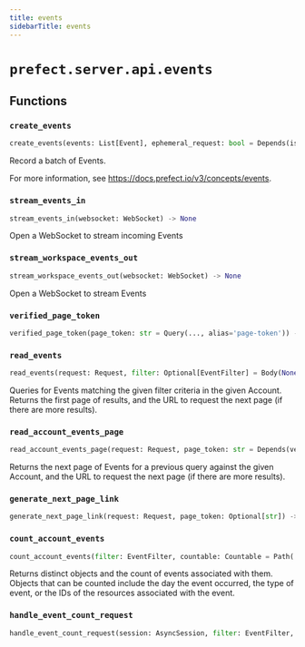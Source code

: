 ```yaml
---
title: events
sidebarTitle: events
---
```


# `prefect.server.api.events`

## Functions

### `create_events` <sup><a href="https://github.com/prefecthq/prefect/blob/main/src/prefect/server/api/events.py#L47" target="_blank"><Icon icon="github" style="width: 14px; height: 14px;" /></a></sup>

```python
create_events(events: List[Event], ephemeral_request: bool = Depends(is_ephemeral_request)) -> None
```


Record a batch of Events.

For more information, see https://docs.prefect.io/v3/concepts/events.


### `stream_events_in` <sup><a href="https://github.com/prefecthq/prefect/blob/main/src/prefect/server/api/events.py#L64" target="_blank"><Icon icon="github" style="width: 14px; height: 14px;" /></a></sup>

```python
stream_events_in(websocket: WebSocket) -> None
```


Open a WebSocket to stream incoming Events


### `stream_workspace_events_out` <sup><a href="https://github.com/prefecthq/prefect/blob/main/src/prefect/server/api/events.py#L81" target="_blank"><Icon icon="github" style="width: 14px; height: 14px;" /></a></sup>

```python
stream_workspace_events_out(websocket: WebSocket) -> None
```


Open a WebSocket to stream Events


### `verified_page_token` <sup><a href="https://github.com/prefecthq/prefect/blob/main/src/prefect/server/api/events.py#L165" target="_blank"><Icon icon="github" style="width: 14px; height: 14px;" /></a></sup>

```python
verified_page_token(page_token: str = Query(..., alias='page-token')) -> str
```

### `read_events` <sup><a href="https://github.com/prefecthq/prefect/blob/main/src/prefect/server/api/events.py#L182" target="_blank"><Icon icon="github" style="width: 14px; height: 14px;" /></a></sup>

```python
read_events(request: Request, filter: Optional[EventFilter] = Body(None, description='Additional optional filter criteria to narrow down the set of Events'), limit: int = Body(INTERACTIVE_PAGE_SIZE, ge=0, le=INTERACTIVE_PAGE_SIZE, embed=True, description='The number of events to return with each page'), db: PrefectDBInterface = Depends(provide_database_interface)) -> EventPage
```


Queries for Events matching the given filter criteria in the given Account.  Returns
the first page of results, and the URL to request the next page (if there are more
results).


### `read_account_events_page` <sup><a href="https://github.com/prefecthq/prefect/blob/main/src/prefect/server/api/events.py#L222" target="_blank"><Icon icon="github" style="width: 14px; height: 14px;" /></a></sup>

```python
read_account_events_page(request: Request, page_token: str = Depends(verified_page_token), db: PrefectDBInterface = Depends(provide_database_interface)) -> EventPage
```


Returns the next page of Events for a previous query against the given Account, and
the URL to request the next page (if there are more results).


### `generate_next_page_link` <sup><a href="https://github.com/prefecthq/prefect/blob/main/src/prefect/server/api/events.py#L246" target="_blank"><Icon icon="github" style="width: 14px; height: 14px;" /></a></sup>

```python
generate_next_page_link(request: Request, page_token: Optional[str]) -> Optional[str]
```

### `count_account_events` <sup><a href="https://github.com/prefecthq/prefect/blob/main/src/prefect/server/api/events.py#L263" target="_blank"><Icon icon="github" style="width: 14px; height: 14px;" /></a></sup>

```python
count_account_events(filter: EventFilter, countable: Countable = Path(...), time_unit: TimeUnit = Body(default=TimeUnit.day), time_interval: float = Body(default=1.0, ge=0.01), db: PrefectDBInterface = Depends(provide_database_interface)) -> List[EventCount]
```


Returns distinct objects and the count of events associated with them.  Objects
that can be counted include the day the event occurred, the type of event, or
the IDs of the resources associated with the event.


### `handle_event_count_request` <sup><a href="https://github.com/prefecthq/prefect/blob/main/src/prefect/server/api/events.py#L285" target="_blank"><Icon icon="github" style="width: 14px; height: 14px;" /></a></sup>

```python
handle_event_count_request(session: AsyncSession, filter: EventFilter, countable: Countable, time_unit: TimeUnit, time_interval: float) -> List[EventCount]
```
